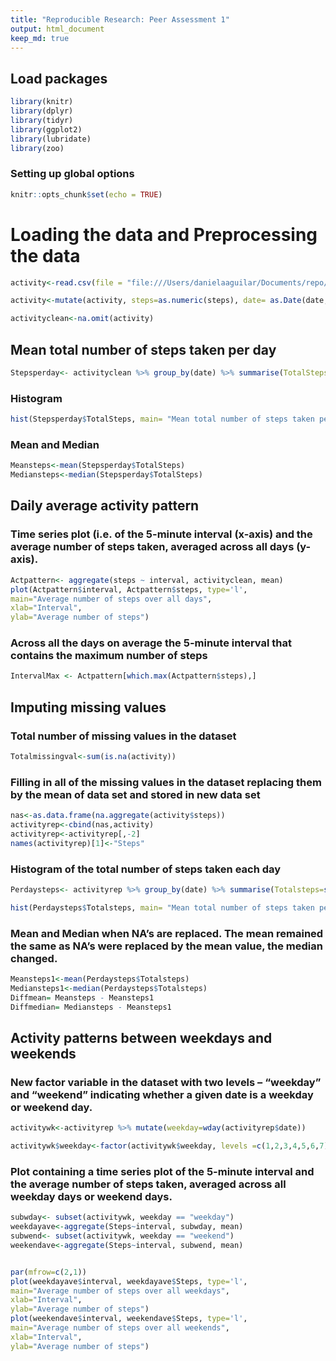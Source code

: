 ```yaml
---
title: "Reproducible Research: Peer Assessment 1"
output: html_document
keep_md: true
---
```


## Load packages
```r
library(knitr)
library(dplyr)
library(tidyr)
library(ggplot2)
library(lubridate)
library(zoo)
```

### Setting up global options
```r
knitr::opts_chunk$set(echo = TRUE)
```

# Loading  the data and Preprocessing the data
```r
activity<-read.csv(file = "file:///Users/danielaaguilar/Documents/repo/RepData_PeerAssessment1/activity.csv")

activity<-mutate(activity, steps=as.numeric(steps), date= as.Date(date, "%Y-%m-%d"), interval=as.numeric(interval))

activityclean<-na.omit(activity)
```
## Mean total number of steps taken per day
```r
Stepsperday<- activityclean %>% group_by(date) %>% summarise(TotalSteps=sum(steps))
```
### Histogram 
```r
hist(Stepsperday$TotalSteps, main= "Mean total number of steps taken per day", xlab= "Steps", ylab = "Frequency")
```

### Mean and Median 
```r
Meansteps<-mean(Stepsperday$TotalSteps)
Mediansteps<-median(Stepsperday$TotalSteps)

```

## Daily average activity pattern
### Time series plot (i.e. of the 5-minute interval (x-axis) and the average number of steps taken, averaged across all days (y-axis). 
```r
Actpattern<- aggregate(steps ~ interval, activityclean, mean)
plot(Actpattern$interval, Actpattern$steps, type='l', 
main="Average number of steps over all days", 
xlab="Interval", 
ylab="Average number of steps")
```

### Across all the days  on average the 5-minute interval that contains the maximum number of steps
```r
IntervalMax <- Actpattern[which.max(Actpattern$steps),]
```

## Imputing missing values
### Total number of missing values in the dataset
```r
Totalmissingval<-sum(is.na(activity))
```
### Filling in all of the missing values in the dataset replacing them by the mean of data set and stored in new data set

```r
nas<-as.data.frame(na.aggregate(activity$steps))
activityrep<-cbind(nas,activity)
activityrep<-activityrep[,-2]
names(activityrep)[1]<-"Steps"
```

### Histogram of the total number of steps taken each day
```r

Perdaysteps<- activityrep %>% group_by(date) %>% summarise(Totalsteps=sum(Steps))

hist(Perdaysteps$Totalsteps, main= "Mean total number of steps taken per day", xlab= "Steps", ylab = "Frequency")
```
### Mean and Median when NA's are replaced. The mean remained the same as NA's were replaced by the mean value, the median changed. 
```r
Meansteps1<-mean(Perdaysteps$Totalsteps)
Mediansteps1<-median(Perdaysteps$Totalsteps)
Diffmean= Meansteps - Meansteps1
Diffmedian= Mediansteps - Meansteps1
```

## Activity patterns between weekdays and weekends

### New factor variable in the dataset with two levels – “weekday” and “weekend” indicating whether a given date is a weekday or weekend day.

```r
activitywk<-activityrep %>% mutate(weekday=wday(activityrep$date))

activitywk$weekday<-factor(activitywk$weekday, levels =c(1,2,3,4,5,6,7), labels = c("weekday", "weekday", "weekday", "weekday", "weekday", "weekend", "weekend"))

```
### Plot containing a time series plot of the 5-minute interval and the average number of steps taken, averaged across all weekday days or weekend days.

```r

subwday<- subset(activitywk, weekday == "weekday")
weekdayave<-aggregate(Steps~interval, subwday, mean)
subwend<- subset(activitywk, weekday == "weekend")
weekendave<-aggregate(Steps~interval, subwend, mean)


par(mfrow=c(2,1))
plot(weekdayave$interval, weekdayave$Steps, type='l', 
main="Average number of steps over all weekdays", 
xlab="Interval", 
ylab="Average number of steps")
plot(weekendave$interval, weekendave$Steps, type='l', 
main="Average number of steps over all weekends", 
xlab="Interval", 
ylab="Average number of steps")
```


